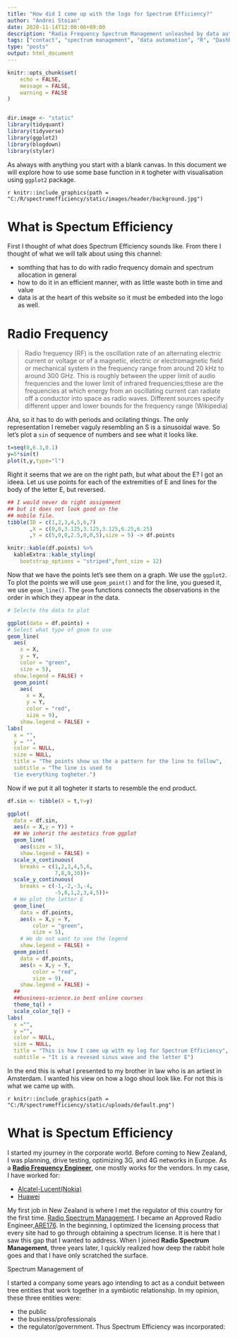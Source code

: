 ```yaml
---
title: "How did I come up with the logo for Spectrum Efficiency?"
author: "Andrei Stoian"
date: 2020-11-14T12:00:06+09:00
description: "Radio Frequency Spectrum Management unleashed by data automation."
tags: ["contact", "spectrum management", "data automation", "R", "Dashboard"]
type: "posts"
output: html_document
---
```


```r
knitr::opts_chunk$set(
	echo = FALSE,
	message = FALSE,
	warning = FALSE
)


dir.image <- "static"
library(tidyquant)
library(tidyverse)
library(ggplot2)
library(blogdown)
library(styler)


```
As always with anything you start with a blank canvas. In this document we will explore how to use some base function in `R` togheter with visualisation using `ggplot2` package. 

`r knitr::include_graphics(path = "C:/R/spectrumefficiency/static/images/header/background.jpg")`

# What is Spectum Efficiency

First I thought of what does Spectrum Efficiency sounds like. From there I thought of what we will talk about using this channel: 

- somthing that has to do with radio frequency domain and spectrum allocation in general
- how to do it in an efficient manner, with as little waste both in time and value
- data is at the heart of this website so it must be embeded into the logo as well. 

# Radio Frequency 

>Radio frequency (RF) is the oscillation rate of an alternating electric current or voltage or of a magnetic, electric or electromagnetic field or mechanical system in the frequency range from around 20 kHz to around 300 GHz. This is roughly between the upper limit of audio frequencies and the lower limit of infrared frequencies;these are the frequencies at which energy from an oscillating current can radiate off a conductor into space as radio waves. Different sources specify different upper and lower bounds for the frequency range (Wikipedia)

Aha, so it has to do with periods and ocilating things. The only representation I remeber vaguly resembling an S is a sinusoidal wave. So let's plot a `sin` of sequence of numbers and see what it looks like. 

```r
t=seq(0,6.3,0.1)
y=5*sin(t)
plot(t,y,type="l")
```

Right it seems that we are on the right path, but what about the E? I got an ideea. Let us use points for each of the extremities of E and lines for the body of the letter E, but reversed.

```r
## I would never do right assignment 
## but it does not look good on the 
## mobile file.
tibble(ID = c(1,2,3,4,5,6,7)
       ,X = c(0,0,3.125,3.125,3.125,6.25,6.25)
       ,Y = c(5,0,0,2.5,0,0,5),size = 5) -> df.points

knitr::kable(df.points) %>% 
  kableExtra::kable_styling(
    bootstrap_options = "striped",font_size = 12)
```

Now that we have the points let's see them on a graph. We use the `ggplot2`. To plot the points we will use `geom_point()` and for the line, you guesed it, we use `geom_line()`. The `geom` functions connects the observations in the order in which they appear in the data.

```r
# Selecte the data to plot

ggplot(data = df.points) +
# Select what type of geom to use
geom_line(
  aes(
    x = X,
    y = Y,
    color = "green",
    size = 5),
  show.legend = FALSE) +
  geom_point(
    aes(
      x = X,
      y = Y,
      color = "red",
      size = 9),
    show.legend = FALSE) +
labs(
  x = "",
  y = "",
  color = NULL,
  size = NULL,
  title = "The points show us the a pattern for the line to follow",
  subtitle = "The line is used to
  tie everything togheter.")
```

Now if we put it all togheter it starts to resemble the end product. 

```r


df.sin <- tibble(X = t,Y=y)

ggplot(
  data = df.sin,
  aes(x = X,y = Y)) +
  ## We inherit the aestetics from ggplot
  geom_line(
    aes(size = 5),
    show.legend = FALSE) +
  scale_x_continuous(
    breaks = c(1,2,3,4,5,6,
               7,8,9,10))+
  scale_y_continuous(
    breaks = c(-1,-2,-3,-4,
               -5,0,1,2,3,4,5))+
  # We plot the letter E
  geom_line(
    data = df.points,
    aes(x = X,y = Y,
        color = "green",
        size = 5),
    # We do not want to see the legend
    show.legend = FALSE) +
  geom_point(
    data = df.points,
    aes(x = X,y = Y,
        color = "red",
        size = 9),
    show.legend = FALSE) +
  ##
  ##business-science.io best online courses
  theme_tq() +
  scale_color_tq() +
labs(
  x ="",
  y ="",
  color = NULL,
  size = NULL,
  title = "This is how I came up with my log for Spectrum Efficiency",
  subtitle = "It is a revesed sinus wave and the letter E") 


```

In the end this is what I presented to my brother in law who is an artiest in Amsterdam. I wanted his view on how a logo shoul look like. For not this is what we came up with. 

`r knitr::include_graphics(path = "C:/R/spectrumefficiency/static/uploads/default.png")`



# What is Spectum Efficiency

I started my journey in the corporate world. Before coming to New Zealand, I was planning, drive testing, optimizing 3G, and 4G networks in Europe. As a [__Radio Frequency Engineer__](https://en.wikipedia.org/wiki/Radio-frequency_engineering), one mostly works for the vendors. In my case, I have worked for:

- [Alcatel-Lucent(Nokia)](https://en.wikipedia.org/wiki/Alcatel-Lucent)
- [Huawei](https://en.wikipedia.org/wiki/Huawei)

My first job in New Zealand is where I met the regulator of this country for the first time. [Radio Spectrum Management](https://www.rsm.govt.nz/). I became an Approved Radio Engineer,[ARE176](https://www.rsm.govt.nz/engineers-and-examiners/list-of-engineers-and-examiners/?keyword=Andrei%20Mircea&public_availability=no_available_public). In the beginning, I optimized the licensing process that every site had to go through obtaining a spectrum license. It is here that I saw this gap that I wanted to address. When I joined __Radio Spectrum Management__, three years later, I quickly realized how deep the rabbit hole goes and that I have only scratched the surface.

Spectrum Management of 

I started a company some years ago intending to act as a conduit between tree entities that work together in a symbiotic relationship.
In my opinion, these three entities were: 

* the public
* the business/professionals
* the regulator/government.
Thus Spectrum Efficiency was incorporated:

<!-- ![](C:R/spectrumefficiency/static/uploads/spectrum_efficiency_limited_certificate_of_incorporation.JPG) -->

